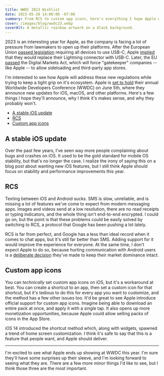 ```yaml
---
title: WWDC 2023 Wishlist
date: 2023-05-20 14:00:00 -07:00
summary: From RCS to custom app icons, here's everything I hope Apple will announce at WWDC on June 5th.
cover: /images/blog/wwdc23.webp
coverAlt: A metallic rainbow artwork on a black background.
---
```


2023 is an interesting year for Apple, as the company is facing a lot of pressure from lawmakers to open up their platforms. After the European Union [passed legislation](https://www.theverge.com/2022/6/8/23159686/iphone-usbc-european-union-harmonized-charger-legislation-ewaste) requiring all devices to use USB-C, Apple [implied](https://www.theguardian.com/technology/2022/oct/26/iphone-usb-c-lightning-connectors-apple-eu-rules) that they would replace their Lightning connector with USB-C. Later, the EU [passed](https://appleinsider.com/articles/22/11/01/europe-confirms-its-digital-markets-act-will-go-after-apples-app-store) the Digital Markets Act, which will force "gatekeeper" companies -- like Apple -- to allow sideloading and third-party app stores.

I'm interested to see how Apple will address these new regulations while trying to keep a tight grip on it's ecosystem. Apple is [set to hold](https://www.apple.com/newsroom/2023/03/apples-worldwide-developers-conference-returns-june-5/) their annual Worldwide Developers Conference (WWDC) on June 5th, where they announce new updates for iOS, macOS, and other platforms. Here's a few things I hope they'll announce, why I think it's makes sense, and why they probably won't.

- [A stable iOS update](#a-stable-ios-update)
- [RCS](#rcs)
- [Custom app icons](#custom-app-icons)

## A stable iOS update

Over the past few years, I've seen way more people complaining about bugs and crashes on iOS. It used to be the gold standard for mobile OS stability, but that's no longer the case. I realize the irony of saying this on a blog post about wanting new iOS features, but I still think Apple should focus on stability and performance improvements this year.

## RCS

Texting between iOS and Android sucks. SMS is slow, unreliable, and is missing a lot of features we've come to expect from modern messaging apps. Images and videos send at a low resolution, there are no read receipts or typing indicators, and the whole thing isn't end-to-end encrypted. I could go on, but the point is that these problems could be easily solved by switching to RCS, a protocol that Google has been pushing a lot lately.

RCS is far from perfect, and Google has a less than ideal record when it comes to chat apps, but it's still far better than SMS. Adding support for it would improve the experience for everyone. At the same time, I don't expect Apple to do so, because hurting communication with Android users is a [deliberate decision](https://www.wsj.com/amp/articles/why-apples-imessage-is-winning-teens-dread-the-green-text-bubble-11641618009) they've made to keep their market dominance intact.

## Custom app icons

You can _technically_ set custom app icons on iOS, but it's a workaround at best. You can create a shortcut to an app, then set a custom icon for that shortcut, but it's tedious to do this for every app you want to customize, and the method has a few other issues too. It'd be great to see Apple introduce official support for custom app icons. Imagine being able to download an entire pack at once, and apply it with a single tap. It also opens up more monetization opportunities, because Apple could allow selling packs of icons in the App Store.

iOS 14 introduced the shortcut method which, along with widgets, spawned a trend of home screen customization. I think it's safe to say that this is a feature that people want, and Apple should deliver.

---

I'm excited to see what Apple ends up showing at WWDC this year. I'm sure they'll have some surprises up their sleeve, and I'm looking forward to seeing what they are. There are a few more minor things I'd like to see, but I think those three are the most important.
